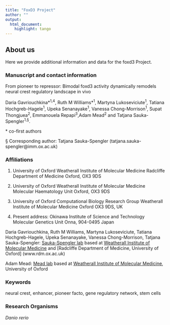 ```yaml
---
title: "FoxD3 Project"
author: ""
output: 
  html_document:
    highlight: tango
---
```


## About us

Here we provide additional information and data for the foxd3 Project.


### Manuscript and contact information
From pioneer to repressor: Bimodal foxd3 activity dynamically remodels neural crest regulatory landscape in vivo

Daria Gavriouchkina\*<sup>1,4</sup>, Ruth M Williams\*<sup>1</sup>, Martyna Lukoseviciute<sup>1</sup>, Tatiana Hochgreb-Hagele<sup>1</sup>, Upeka Senanayake<sup>1</sup>, Vanessa Chong-Morrison<sup>1</sup>, Supat Thongjuea<sup>2</sup>, Emmanouela Repapi<sup>3</sup>,Adam Mead<sup>2</sup> and Tatjana Sauka-Spengler<sup>1,§</sup>.

\* co-first authors

 § Corresponding author: 
 Tatjana Sauka-Spengler (tatjana.sauka-spengler@imm.ox.ac.uk)

### Affiliations

1. University of Oxford
Weatherall Institute of Molecular Medicine
Radcliffe Department of Medicine
Oxford, OX3 9DS

2. University of Oxford
Weatherall Institute of Molecular Medicine
Molecular Haematology Unit
Oxford, OX3 9DS

3. University of Oxford 
Computational Biology Research Group
Weatherall Institute of Molecular Medicine
Oxford OX3 9DS, UK

4. Present address: 
Okinawa Institute of Science and Technology
Molecular Genetics Unit
Onna, 904-0495 Japan




Daria Gavriouchkina, Ruth M Williams, Martyna Lukoseviciute, Tatiana Hochgreb-Hagele, Upeka Senanayake, Vanessa Chong-Morrison, Tatjana Sauka-Spengler: [Sauka-Spengler lab](http://www.tsslab.co.uk) based at [Weatherall Institute of Molecular Medicine](www.imm.ox.ac.uk) and [Radcliffe Department of Medicine, University of Oxford] (www.rdm.ox.ac.uk)

Adam Mead: [Mead lab](http://www.ndcls.ox.ac.uk/researchers/researcher/adam-mead) based at [Weatherall Institute of Molecular Medicine](www.imm.ox.ac.uk), University of Oxford

### Keywords

neural crest, enhancer, pioneer facto, gene regulatory network, stem cells

### Research Organisms

*Danio rerio*




